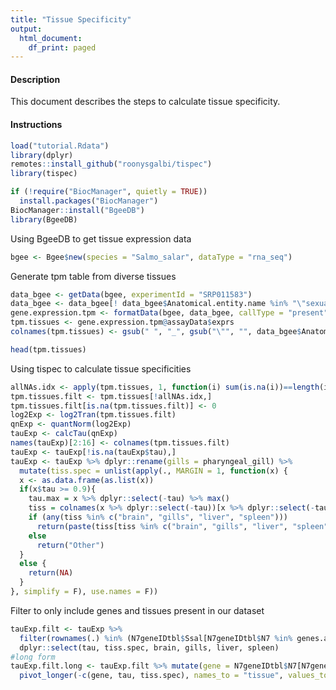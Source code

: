 ```yaml
---
title: "Tissue Specificity"
output:
  html_document:
    df_print: paged
---
```


#### Description
This document describes the steps to calculate tissue specificity.

#### Instructions

```r
load("tutorial.Rdata")
library(dplyr)
remotes::install_github("roonysgalbi/tispec")
library(tispec)
```

```r
if (!require("BiocManager", quietly = TRUE))
  install.packages("BiocManager")
BiocManager::install("BgeeDB")
library(BgeeDB)
```

Using BgeeDB to get tissue expression data
```r
bgee <- Bgee$new(species = "Salmo_salar", dataType = "rna_seq")
```

Generate tpm table from diverse tissues
```r
data_bgee <- getData(bgee, experimentId = "SRP011583")
data_bgee <- data_bgee[! data_bgee$Anatomical.entity.name %in% "\"sexually immature organism\"",]
gene.expression.tpm <- formatData(bgee, data_bgee, callType = "present", stats = "tpm")
tpm.tissues <- gene.expression.tpm@assayData$exprs
colnames(tpm.tissues) <- gsub(" ", "_", gsub("\"", "", data_bgee$Anatomical.entity.name[match(colnames(tpm.tissues), data_bgee$Library.ID)]))
```

```r
head(tpm.tissues)
```

Using tispec to calculate tissue specificities
```r
allNAs.idx <- apply(tpm.tissues, 1, function(i) sum(is.na(i))==length(i))
tpm.tissues.filt <- tpm.tissues[!allNAs.idx,]
tpm.tissues.filt[is.na(tpm.tissues.filt)] <- 0
log2Exp <- log2Tran(tpm.tissues.filt) 
qnExp <- quantNorm(log2Exp)
tauExp <- calcTau(qnExp) 
names(tauExp)[2:16] <- colnames(tpm.tissues.filt)
tauExp <- tauExp[!is.na(tauExp$tau),]
tauExp <- tauExp %>% dplyr::rename(gills = pharyngeal_gill) %>% 
  mutate(tiss.spec = unlist(apply(., MARGIN = 1, function(x) {
  x <- as.data.frame(as.list(x))
  if(x$tau >= 0.9){
    tau.max = x %>% dplyr::select(-tau) %>% max()
    tiss = colnames(x %>% dplyr::select(-tau))[x %>% dplyr::select(-tau) == tau.max]
    if (any(tiss %in% c("brain", "gills", "liver", "spleen")))
      return(paste(tiss[tiss %in% c("brain", "gills", "liver", "spleen")], collapse = ","))
    else 
      return("Other")
  }
  else {
    return(NA)
  }
}, simplify = F), use.names = F))
```

Filter to only include genes and tissues present in our dataset 
```r
tauExp.filt <- tauExp %>% 
  filter(rownames(.) %in% (N7geneIDtbl$Ssal[N7geneIDtbl$N7 %in% genes.all])) %>%
  dplyr::select(tau, tiss.spec, brain, gills, liver, spleen) 
#long form
tauExp.filt.long <- tauExp.filt %>% mutate(gene = N7geneIDtbl$N7[N7geneIDtbl$Ssal %in% rownames(tauExp.filt)]) %>% 
  pivot_longer(-c(gene, tau, tiss.spec), names_to = "tissue", values_to = "tau.frac")
```




